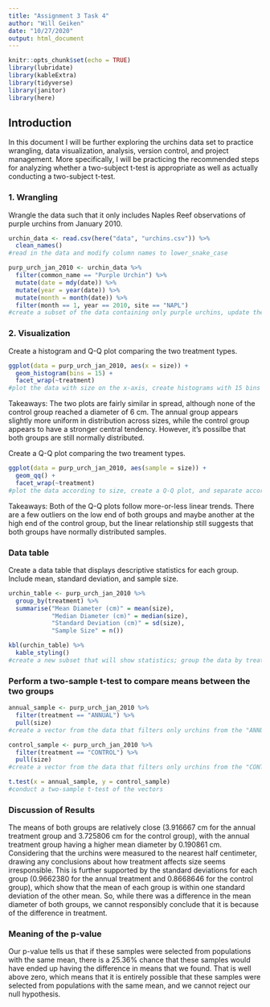 ```yaml
---
title: "Assignment 3 Task 4"
author: "Will Geiken"
date: "10/27/2020"
output: html_document
---
```


```r
knitr::opts_chunk$set(echo = TRUE)
library(lubridate)
library(kableExtra)
library(tidyverse)
library(janitor)
library(here)
```

## Introduction

In this document I will be further exploring the urchins data set to practice wrangling, data visualization, analysis, version control, and project management. More specifically, I will be practicing the recommended steps for analyzing whether a two-subject t-test is appropriate as well as actually conducting a two-subject t-test.

### 1. Wrangling

Wrangle the data such that it only includes Naples Reef observations of purple urchins from January 2010.

```r
urchin_data <- read.csv(here("data", "urchins.csv")) %>% 
  clean_names()
#read in the data and modify column names to lower_snake_case

purp_urch_jan_2010 <- urchin_data %>% 
  filter(common_name == "Purple Urchin") %>% 
  mutate(date = mdy(date)) %>% 
  mutate(year = year(date)) %>%
  mutate(month = month(date)) %>% 
  filter(month == 1, year == 2010, site == "NAPL")
#create a subset of the data containing only purple urchins, update the date column to be "Date" class, add a year column, add a month column, and then filter the data to only include observations from January 2010 at the Naples Reef site.
```

### 2. Visualization

Create a histogram and Q-Q plot comparing the two treatment types. 

```r
ggplot(data = purp_urch_jan_2010, aes(x = size)) +
  geom_histogram(bins = 15) +
  facet_wrap(~treatment)
#plot the data with size on the x-axis, create histograms with 15 bins for clarity, and use facet_wrap to separate by treatment
```
Takeaways:
The two plots are fairly similar in spread, although none of the control group reached a diameter of 6 cm. The annual group appears slightly more uniform in distribution across sizes, while the control group appears to have a stronger central tendency. However, it's possilbe that both groups are still normally distributed.

Create a Q-Q plot comparing the two treament types.

```r
ggplot(data = purp_urch_jan_2010, aes(sample = size)) +
  geom_qq() +
  facet_wrap(~treatment)
#plot the data according to size, create a Q-Q plot, and separate according to treatment.
```
Takeaways: Both of the Q-Q plots follow more-or-less linear trends. There are a few outliers on the low end of both groups and maybe another at the high end of the control group, but the linear relationship still suggests that both groups have normally distributed samples.

### Data table

Create a data table that displays descriptive statistics for each group. Include mean, standard deviation, and sample size.

```r
urchin_table <- purp_urch_jan_2010 %>% 
  group_by(treatment) %>% 
  summarise("Mean Diameter (cm)" = mean(size),
            "Median Diameter (cm)" = median(size),
            "Standard Deviation (cm)" = sd(size),
            "Sample Size" = n()) 

kbl(urchin_table) %>% 
  kable_styling()
#create a new subset that will show statistics; group the data by treatment to separate the two groups; calculate the mean, median, standard deviation, and sample size for both species; and format the table
```

### Perform a two-sample t-test to compare means between the two groups

```r
annual_sample <- purp_urch_jan_2010 %>% 
  filter(treatment == "ANNUAL") %>% 
  pull(size)
#create a vector from the data that filters only urchins from the "ANNUAL" group, and pull the size of each of those urchins

control_sample <- purp_urch_jan_2010 %>% 
  filter(treatment == "CONTROL") %>% 
  pull(size)
#create a vector from the data that filters only urchins from the "CONTROL" group, and pull the size of each of those urchins

t.test(x = annual_sample, y = control_sample)
#conduct a two-sample t-test of the vectors
```

### Discussion of Results
The means of both groups are relatively close (3.916667 cm for the annual treatment group and 3.725806 cm for the control group), with the annual treatment group having a higher mean diameter by 0.190861 cm. Considering that the urchins were measured to the nearest half centimeter, drawing any conclusions about how treatment affects size seems irresponsible. This is further supported by the standard deviations for each group (0.9662380 for the annual treatment and 0.8668646 for the control group), which show that the mean of each group is within one standard deviation of the other mean. So, while there was a difference in the mean diameter of both groups, we cannot responsibly conclude that it is because of the difference in treatment.

### Meaning of the p-value
Our p-value tells us that if these samples were selected from populations with the same mean, there is a 25.36% chance that these samples would have ended up having the difference in means that we found. That is well above zero, which means that it is entirely possible that these samples were selected from populations with the same mean, and we cannot reject our null hypothesis.
